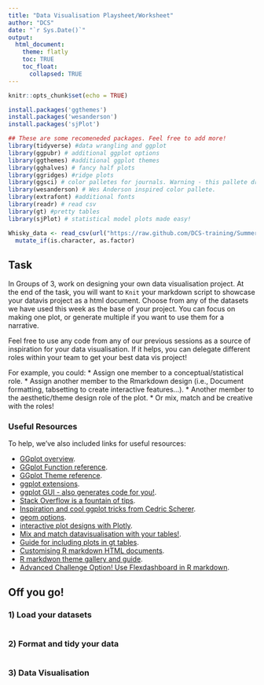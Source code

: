 ```yaml
---
title: "Data Visualisation Playsheet/Worksheet"
author: "DCS"
date: "`r Sys.Date()`"
output:
  html_document:
    theme: flatly
    toc: TRUE
    toc_float: 
      collapsed: TRUE
---
```


```r
knitr::opts_chunk$set(echo = TRUE)

install.packages('ggthemes')
install.packages('wesanderson')
install.packages('sjPlot')

## These are some recomeneded packages. Feel free to add more!
library(tidyverse) #data wrangling and ggplot
library(ggpubr) # additional ggplot options
library(ggthemes) #additional ggplot themes
library(gghalves) # fancy half plots
library(ggridges) #ridge plots
library(ggsci) # color palletes for journals. Warning - this pallete drops NA's
library(wesanderson) # Wes Anderson inspired color pallete. 
library(extrafont) #additional fonts
library(readr) # read csv
library(gt) #pretty tables
library(sjPlot) # statistical model plots made easy!

Whisky_data <- read_csv(url("https://raw.github.com/DCS-training/SummerSchoolStream2ContentTesting/main/Day1/RMD_file_data/tidied_whisky_data.csv")) %>%
  mutate_if(is.character, as.factor)

```

## Task

In Groups of 3, work on designing your own data visualisation project. At the end of the task, you will want to `Knit` your markdown script to showcase your datavis project as a html document. Choose from any of the datasets we have used this week as the base of your project. You can focus on making one plot, or generate multiple if you want to use them for a narrative.

Feel free to use any code from any of our previous sessions as a source of inspiration for your data visualisation. If it helps, you can delegate different roles within your team to get your best data vis project!

For example, you could: \* Assign one member to a conceptual/statistical role. \* Assign another member to the Rmarkdown design (i.e., Document formatting, tabsetting to create interactive features...). \* Another member to the aesthetic/theme design role of the plot. \* Or mix, match and be creative with the roles!

### Useful Resources

To help, we've also included links for useful resources:

-   [GGplot overview](https://ggplot2.tidyverse.org/).
-   [GGplot Function reference](https://ggplot2.tidyverse.org/reference/).
-   [GGplot Theme reference](https://ggplot2.tidyverse.org/reference/ggtheme.html).
-   [ggplot extensions](https://exts.ggplot2.tidyverse.org/ggiraph.html).
-   [ggplot GUI - also generates code for you!](https://shiny.gmw.rug.nl/ggplotgui/).
-   [Stack Overflow is a fountain of tips](https://stackoverflow.com/questions/tagged/ggplot2?sort=frequent&pageSize=50).
-   [Inspiration and cool ggplot tricks from Cedric Scherer](https://www.cedricscherer.com/).
-   [geom options](https://ggplot2.tidyverse.org/reference/).
-   [interactive plot designs with Plotly](https://plotly.com/ggplot2/).
-   [Mix and match datavisualisation with your tables!](https://gt.rstudio.com/).
-   [Guide for including plots in gt tables](https://rfortherestofus.com/2023/10/ggplots-in-gt-tables).
-   [Customising R markdown HTML documents](https://bookdown.org/yihui/rmarkdown/html-document.html).
-   [R markdwon theme gallery and guide](https://rpubs.com/ranydc/rmarkdown_themes).
-   [Advanced Challenge Option! Use Flexdashboard in R markdown](https://pkgs.rstudio.com/flexdashboard/).

## Off you go! {.tabset .tabset-pills}

### 1) Load your datasets

```r


```

### 2) Format and tidy your data

```r

```

### 3) Data Visualisation

```r

```

